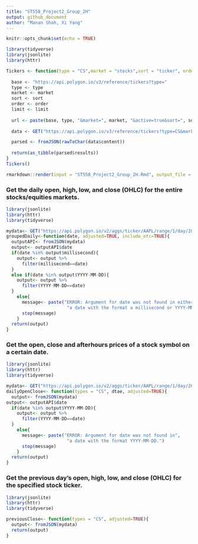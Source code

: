 ```yaml
---
title: "ST558_Project2_Group_2H"
output: github_document
author: "Manan Shah, Xi Yang"
---
```


```r
knitr::opts_chunk$set(echo = TRUE)
```

```r
library(tidyverse)
library(jsonlite)
library(httr)
```

```r
Tickers <- function(type = "CS",market = "stocks",sort = "ticker", order = "asc", limit = 50){
  
  base <- "https://api.polygon.io/v3/reference/tickers?type="
  type <- type
  market <- market
  sort <- sort
  order <- order
  limit <- limit
  
  url <- paste(base, type, "&market=", market, "&active=true&sort=", sort, "&order=", order, "&limit=", "&apiKey=OSOTVVjvsUEE8FFAyyX0n3XnWMpFdZv7")
  
  data <- GET("https://api.polygon.io/v3/reference/tickers?type=CS&market=stocks&active=true&sort=ticker&order=asc&limit=10&apiKey=OSOTVVjvsUEE8FFAyyX0n3XnWMpFdZv7")

  parsed <- fromJSON(rawToChar(data$content))
  
  return(as_tibble(parsed$results))
}
Tickers()
```


```r
rmarkdown::render(input = "ST558_Project2_Group_2H.Rmd", output_file = "ST558_Group_2H.md")
```

### Get the daily open, high, low, and close (OHLC) for the entire stocks/equities markets.
```r
library(jsonlite)
library(httr)
library(tidyverse)

mydata<- GET("https://api.polygon.io/v2/aggs/ticker/AAPL/range/1/day/2020-06-01/2020-06-17?apiKey=woI7TWx23Hf4JkX9Rghf7tvlpaF3jVma")
groupedDaily<-function(date, adjusted=TRUE, include_otc=TRUE){
  outputAPI<- fromJSON(mydata)
  output<- outputAPI$date
  if(date %in% output$millisecond){
    output<- output %>%
      filter(millisecond==date)
  }
  else if(date %in% output$YYYY-MM-DD){
    output<- output %>%
      filter(YYYY-MM-DD==date)
  }
    else{
      message<- paste("ERROR: Argument for date was not found in either",
                       "a date with the format a millisecond or YYYY-MM-DD.")
      stop(message)
    }
  return(output)
}
```

### Get the open, close and afterhours prices of a stock symbol on a certain date.
```r
library(jsonlite)
library(httr)
library(tidyverse)

mydata<- GET("https://api.polygon.io/v2/aggs/ticker/AAPL/range/1/day/2020-06-01/2020-06-17?apiKey=woI7TWx23Hf4JkX9Rghf7tvlpaF3jVma")
dailyOpenClose<- function(types = "CS", dtae, adjusted=TRUE){
  output<- fromJSON(mydata)
output<- outputAPI$date
  if(date %in% output$YYYY-MM-DD){
    output<- output %>%
      filter(YYYY-MM-DD==date)
  }
    else{
      message<- paste("ERROR: Argument for date was not found in",
                       "a date with the format YYYY-MM-DD.")
      stop(message)
    }
  return(output)
}
```

### Get the previous day's open, high, low, and close (OHLC) for the specified stock ticker.
```r
library(jsonlite)
library(httr)
library(tidyverse)

previousClose<- function(types = "CS", adjusted=TRUE){
  output<- fromJSON(mydata)
  return(output)
}
```
